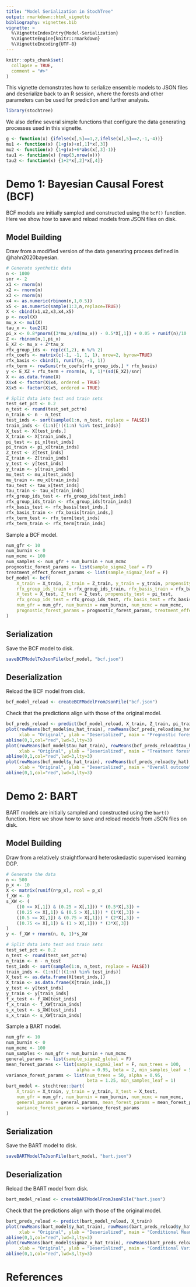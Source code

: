 ```yaml
---
title: "Model Serialization in StochTree"
output: rmarkdown::html_vignette
bibliography: vignettes.bib
vignette: >
  %\VignetteIndexEntry{Model-Serialization}
  %\VignetteEngine{knitr::rmarkdown}
  %\VignetteEncoding{UTF-8}
---
```


```r
knitr::opts_chunk$set(
  collapse = TRUE,
  comment = "#>"
)
```

This vignette demonstrates how to serialize ensemble models to JSON files 
and deserialize back to an R session, where the forests and other parameters 
can be used for prediction and further analysis.

```r
library(stochtree)
```

We also define several simple functions that configure the data generating processes used in this vignette.

```r
g <- function(x) {ifelse(x[,5]==1,2,ifelse(x[,5]==2,-1,-4))}
mu1 <- function(x) {1+g(x)+x[,1]*x[,3]}
mu2 <- function(x) {1+g(x)+6*abs(x[,3]-1)}
tau1 <- function(x) {rep(3,nrow(x))}
tau2 <- function(x) {1+2*x[,2]*x[,4]}
```

# Demo 1: Bayesian Causal Forest (BCF)

BCF models are initially sampled and constructed using the `bcf()` function.
Here we show how to save and reload models from JSON files on disk.

## Model Building

Draw from a modified version of the data generating process defined in @hahn2020bayesian.

```r
# Generate synthetic data
n <- 1000
snr <- 2
x1 <- rnorm(n)
x2 <- rnorm(n)
x3 <- rnorm(n)
x4 <- as.numeric(rbinom(n,1,0.5))
x5 <- as.numeric(sample(1:3,n,replace=TRUE))
X <- cbind(x1,x2,x3,x4,x5)
p <- ncol(X)
mu_x <- mu1(X)
tau_x <- tau2(X)
pi_x <- 0.8*pnorm((3*mu_x/sd(mu_x)) - 0.5*X[,1]) + 0.05 + runif(n)/10
Z <- rbinom(n,1,pi_x)
E_XZ <- mu_x + Z*tau_x
rfx_group_ids <- rep(c(1,2), n %/% 2)
rfx_coefs <- matrix(c(-1, -1, 1, 1), nrow=2, byrow=TRUE)
rfx_basis <- cbind(1, runif(n, -1, 1))
rfx_term <- rowSums(rfx_coefs[rfx_group_ids,] * rfx_basis)
y <- E_XZ + rfx_term + rnorm(n, 0, 1)*(sd(E_XZ)/snr)
X <- as.data.frame(X)
X$x4 <- factor(X$x4, ordered = TRUE)
X$x5 <- factor(X$x5, ordered = TRUE)

# Split data into test and train sets
test_set_pct <- 0.2
n_test <- round(test_set_pct*n)
n_train <- n - n_test
test_inds <- sort(sample(1:n, n_test, replace = FALSE))
train_inds <- (1:n)[!((1:n) %in% test_inds)]
X_test <- X[test_inds,]
X_train <- X[train_inds,]
pi_test <- pi_x[test_inds]
pi_train <- pi_x[train_inds]
Z_test <- Z[test_inds]
Z_train <- Z[train_inds]
y_test <- y[test_inds]
y_train <- y[train_inds]
mu_test <- mu_x[test_inds]
mu_train <- mu_x[train_inds]
tau_test <- tau_x[test_inds]
tau_train <- tau_x[train_inds]
rfx_group_ids_test <- rfx_group_ids[test_inds]
rfx_group_ids_train <- rfx_group_ids[train_inds]
rfx_basis_test <- rfx_basis[test_inds,]
rfx_basis_train <- rfx_basis[train_inds,]
rfx_term_test <- rfx_term[test_inds]
rfx_term_train <- rfx_term[train_inds]
```

Sample a BCF model.

```r
num_gfr <- 10
num_burnin <- 0
num_mcmc <- 100
num_samples <- num_gfr + num_burnin + num_mcmc
prognostic_forest_params <- list(sample_sigma2_leaf = F)
treatment_effect_forest_params <- list(sample_sigma2_leaf = F)
bcf_model <- bcf(
    X_train = X_train, Z_train = Z_train, y_train = y_train, propensity_train = pi_train, 
    rfx_group_ids_train = rfx_group_ids_train, rfx_basis_train = rfx_basis_train, 
    X_test = X_test, Z_test = Z_test, propensity_test = pi_test, 
    rfx_group_ids_test = rfx_group_ids_test, rfx_basis_test = rfx_basis_test, 
    num_gfr = num_gfr, num_burnin = num_burnin, num_mcmc = num_mcmc, 
    prognostic_forest_params = prognostic_forest_params, treatment_effect_forest_params = treatment_effect_forest_params
)
```

## Serialization

Save the BCF model to disk.

```r
saveBCFModelToJsonFile(bcf_model, "bcf.json")
```

## Deserialization

Reload the BCF model from disk.

```r
bcf_model_reload <- createBCFModelFromJsonFile("bcf.json")
```

Check that the predictions align with those of the original model.

```r
bcf_preds_reload <- predict(bcf_model_reload, X_train, Z_train, pi_train, rfx_group_ids_train, rfx_basis_train)
plot(rowMeans(bcf_model$mu_hat_train), rowMeans(bcf_preds_reload$mu_hat), 
     xlab = "Original", ylab = "Deserialized", main = "Prognostic forest")
abline(0,1,col="red",lwd=3,lty=3)
plot(rowMeans(bcf_model$tau_hat_train), rowMeans(bcf_preds_reload$tau_hat), 
     xlab = "Original", ylab = "Deserialized", main = "Treatment forest")
abline(0,1,col="red",lwd=3,lty=3)
plot(rowMeans(bcf_model$y_hat_train), rowMeans(bcf_preds_reload$y_hat), 
     xlab = "Original", ylab = "Deserialized", main = "Overall outcome")
abline(0,1,col="red",lwd=3,lty=3)
```

# Demo 2: BART

BART models are initially sampled and constructed using the `bart()` function.
Here we show how to save and reload models from JSON files on disk.

## Model Building

Draw from a relatively straightforward heteroskedastic supervised learning DGP.

```r
# Generate the data
n <- 500
p_x <- 10
X <- matrix(runif(n*p_x), ncol = p_x)
f_XW <- 0
s_XW <- (
    ((0 <= X[,1]) & (0.25 > X[,1])) * (0.5*X[,3]) + 
    ((0.25 <= X[,1]) & (0.5 > X[,1])) * (1*X[,3]) + 
    ((0.5 <= X[,1]) & (0.75 > X[,1])) * (2*X[,3]) + 
    ((0.75 <= X[,1]) & (1 > X[,1])) * (3*X[,3])
)
y <- f_XW + rnorm(n, 0, 1)*s_XW

# Split data into test and train sets
test_set_pct <- 0.2
n_test <- round(test_set_pct*n)
n_train <- n - n_test
test_inds <- sort(sample(1:n, n_test, replace = FALSE))
train_inds <- (1:n)[!((1:n) %in% test_inds)]
X_test <- as.data.frame(X[test_inds,])
X_train <- as.data.frame(X[train_inds,])
y_test <- y[test_inds]
y_train <- y[train_inds]
f_x_test <- f_XW[test_inds]
f_x_train <- f_XW[train_inds]
s_x_test <- s_XW[test_inds]
s_x_train <- s_XW[train_inds]
```

Sample a BART model.

```r
num_gfr <- 10
num_burnin <- 0
num_mcmc <- 100
num_samples <- num_gfr + num_burnin + num_mcmc
general_params <- list(sample_sigma2_global = F)
mean_forest_params <- list(sample_sigma2_leaf = F, num_trees = 100, 
                           alpha = 0.95, beta = 2, min_samples_leaf = 5)
variance_forest_params <- list(num_trees = 50, alpha = 0.95, 
                               beta = 1.25, min_samples_leaf = 1)
bart_model <- stochtree::bart(
    X_train = X_train, y_train = y_train, X_test = X_test, 
    num_gfr = num_gfr, num_burnin = num_burnin, num_mcmc = num_mcmc, 
    general_params = general_params, mean_forest_params = mean_forest_params, 
    variance_forest_params = variance_forest_params
)
```

## Serialization

Save the BART model to disk.

```r
saveBARTModelToJsonFile(bart_model, "bart.json")
```

## Deserialization

Reload the BART model from disk.

```r
bart_model_reload <- createBARTModelFromJsonFile("bart.json")
```

Check that the predictions align with those of the original model.

```r
bart_preds_reload <- predict(bart_model_reload, X_train)
plot(rowMeans(bart_model$y_hat_train), rowMeans(bart_preds_reload$y_hat), 
     xlab = "Original", ylab = "Deserialized", main = "Conditional Mean Estimates")
abline(0,1,col="red",lwd=3,lty=3)
plot(rowMeans(bart_model$sigma2_x_hat_train), rowMeans(bart_preds_reload$variance_forest_predictions), 
     xlab = "Original", ylab = "Deserialized", main = "Conditional Variance Estimates")
abline(0,1,col="red",lwd=3,lty=3)
```

# References
